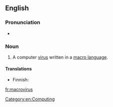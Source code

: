 ==English==

===Pronunciation===
* {{audio|en-uk-macrovirus.ogg|Audio (UK)|lang=en}}

===Noun===
{{en-noun|es}}

# A computer [[virus]] written in a [[macro language]].

====Translations====
{{trans-top|computer virus}}
* Finnish: {{t|fi|makrovirus}}
{{trans-mid}}
{{trans-bottom}}

[[Category:en:Computing]]

[[fr:macrovirus]]